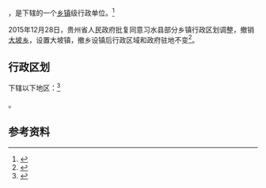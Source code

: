 {{中国乡级行政区|52/03/30/204/000}}

'''{{PAGENAMEBASE}}'''，是{{PRC admin/fullname|52/03/30/204/000|3}}下辖的一个[[乡镇|乡镇]]级行政单位。<ref>{{PRC admin/ref sgc|{{PRC admin/parent|52/03/30/204/000}}}}</ref>

2015年12月28日，贵州省人民政府批复同意习水县部分乡镇行政区划调整，撤销[[大坡乡_(习水县)|大坡乡]]，设置大坡镇，撤乡设镇后行政区域和政府驻地不变<ref>{{Cite web |url=http://www.gzgov.gov.cn/xxgk/newsgk/201601/t20160106_364750.html |title=省人民政府关于同意习水县部分乡镇行政区划调整的批复（黔府函〔2015〕319号） |access-date=2017-09-02 |archive-date=2017-09-02 |archive-url=https://web.archive.org/web/20170902230110/http://www.gzgov.gov.cn/xxgk/newsgk/201601/t20160106_364750.html |dead-url=no }}</ref>。

== 行政区划 ==

{{PAGENAMEBASE}}下辖以下地区：<ref>{{PRC admin/ref sgc|52/03/30/204/000}}</ref>

{{PRC admin/children|52/03/30/204/000}}。

== 参考资料 ==

{{reflist}}

{{行政区划小作品}}
{{PRC admin/navcat|52/03/30/204/000}}